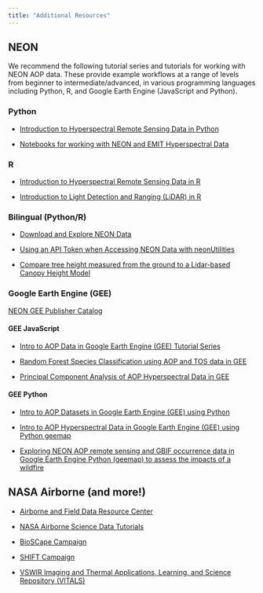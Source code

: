 ```yaml
---
title: "Additional Resources"
---
```


## NEON

We recommend the following tutorial series and tutorials for working with NEON AOP data. These provide example workflows at a range of levels from beginner to intermediate/advanced, in various programming languages including Python, R, and Google Earth Engine (JavaScript and Python).

### Python

- [Introduction to Hyperspectral Remote Sensing Data in Python](https://www.neonscience.org/resources/learning-hub/tutorials/introduction-hyperspectral-remote-sensing-data-python)

- [Notebooks for working with NEON and EMIT Hyperspectral Data](https://github.com/nasa/VITALS/tree/main/community_contributed/NEON_EMIT)

### R

- [Introduction to Hyperspectral Remote Sensing Data in R](https://www.neonscience.org/resources/learning-hub/tutorials/introduction-hyperspectral-remote-sensing-data-r)

- [Introduction to Light Detection and Ranging (LiDAR) in R](https://www.neonscience.org/resources/learning-hub/tutorials/introduction-light-detection-and-ranging-lidar-r)

### Bilingual (Python/R)

- [Download and Explore NEON Data](https://www.neonscience.org/resources/learning-hub/tutorials/download-explore-neon-data)

- [Using an API Token when Accessing NEON Data with neonUtilities](https://www.neonscience.org/resources/learning-hub/tutorials/neon-api-tokens-tutorial)

- [Compare tree height measured from the ground to a Lidar-based Canopy Height Model](https://www.neonscience.org/resources/learning-hub/tutorials/tree-heights-veg-structure-chm)

### Google Earth Engine (GEE)

[NEON GEE Publisher Catalog](https://developers.google.com/earth-engine/datasets/publisher/neon-prod-earthengine)

#### GEE JavaScript

- [Intro to AOP Data in Google Earth Engine (GEE) Tutorial Series](https://www.neonscience.org/resources/learning-hub/tutorials/intro-aop-data-google-earth-engine-gee-tutorial-series)

- [Random Forest Species Classification using AOP and TOS data in GEE](https://www.neonscience.org/resources/learning-hub/tutorials/aop-gee-random-forest-classification)

- [Principal Component Analysis of AOP Hyperspectral Data in GEE](https://www.neonscience.org/resources/learning-hub/tutorials/aop-gee-refl-pca)

#### GEE Python

- [Intro to AOP Datasets in Google Earth Engine (GEE) using Python](https://www.neonscience.org/resources/learning-hub/tutorials/aop-gee-py-intro)

- [Intro to AOP Hyperspectral Data in Google Earth Engine (GEE) using Python geemap](https://www.neonscience.org/resources/learning-hub/tutorials/aop-refl-py-geemap)

- [Exploring NEON AOP remote sensing and GBIF occurrence data in Google Earth Engine Python (geemap) to assess the impacts of a wildfire](https://www.neonscience.org/resources/learning-hub/tutorials/aop-gbif-gee-py)


## NASA Airborne (and more!)

- [Airborne and Field Data Resource Center](https://www.earthdata.nasa.gov/centers/afdrc)

- [NASA Airborne Science Data Tutorials](https://ornldaac.github.io/airborne/README.html)

- [BioSCape Campaign](https://www.bioscape.io/engage)

- [SHIFT Campaign](https://impact.earthdata.nasa.gov/casei/campaign/SHIFT/)

- [VSWIR Imaging and Thermal Applications, Learning, and Science Repository (VITALS)](https://github.com/nasa/VITALS)